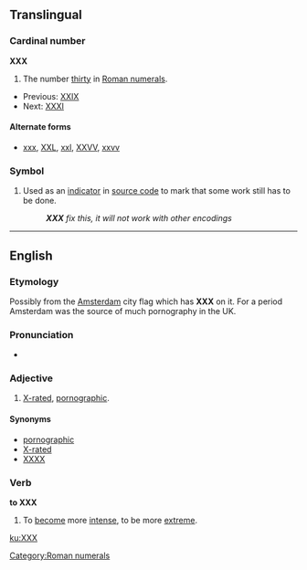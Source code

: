 ==Translingual==

===Cardinal number===
'''XXX'''

# The number [[thirty]] in [[Roman numerals]].
* Previous: [[XXIX]]
* Next: [[thirty-one|XXXI]]

====Alternate forms====
* [[xxx]], [[XXL]], [[xxl]], [[XXVV]], [[xxvv]]

===Symbol===
{{infl||symbol}}

# {{computing}} Used as an [[indicator]] in [[source code]] to mark that some work still has to be done.
#: '''''XXX''' fix this, it will not work with other encodings''

[[Category:Roman numerals]]

----

==English==

===Etymology===
Possibly from the [[w:Amsterdam|Amsterdam]] city flag which has '''XXX''' on it.  For a period Amsterdam was the source of much pornography in the UK. {{unreferenced|folk etymology?}}

===Pronunciation===
* {{IPA|ʔɛksʔɛksʔɛks}}

===Adjective===
{{en-adj}}

# [[X-rated]], [[pornographic]].

====Synonyms====
* [[pornographic]]
* [[X-rated]]
* [[XXXX]]

===Verb===
'''to XXX'''

# {{context|slang}} To [[become]] more [[intense]], to be more [[extreme]].

[[ku:XXX]]